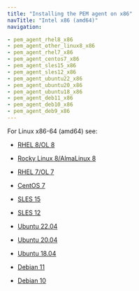 ```yaml
---
title: "Installing the PEM agent on x86"
navTitle: "Intel x86 (amd64)"
navigation:

- pem_agent_rhel8_x86
- pem_agent_other_linux8_x86
- pem_agent_rhel7_x86
- pem_agent_centos7_x86
- pem_agent_sles15_x86
- pem_agent_sles12_x86
- pem_agent_ubuntu22_x86
- pem_agent_ubuntu20_x86
- pem_agent_ubuntu18_x86
- pem_agent_deb11_x86
- pem_agent_deb10_x86
- pem_agent_deb9_x86
---
```


For Linux x86-64 (amd64) see:
  - [RHEL 8/OL 8](pem_agent_rhel8_x86)

  - [Rocky Linux 8/AlmaLinux 8](pem_agent_other_linux8_x86)
  - [RHEL 7/OL 7](pem_agent_rhel7_x86)
  - [CentOS 7](pem_agent_centos7_x86)
  - [SLES 15](pem_agent_sles15_x86)
  - [SLES 12](pem_agent_sles12_x86)
  - [Ubuntu 22.04](pem_agent_ubuntu22_x86)
  - [Ubuntu 20.04](pem_agent_ubuntu20_x86)
  - [Ubuntu 18.04](pem_agent_ubuntu18_x86)
  - [Debian 11](pem_agent_deb11_x86)
  - [Debian 10](pem_agent_deb10_x86)
